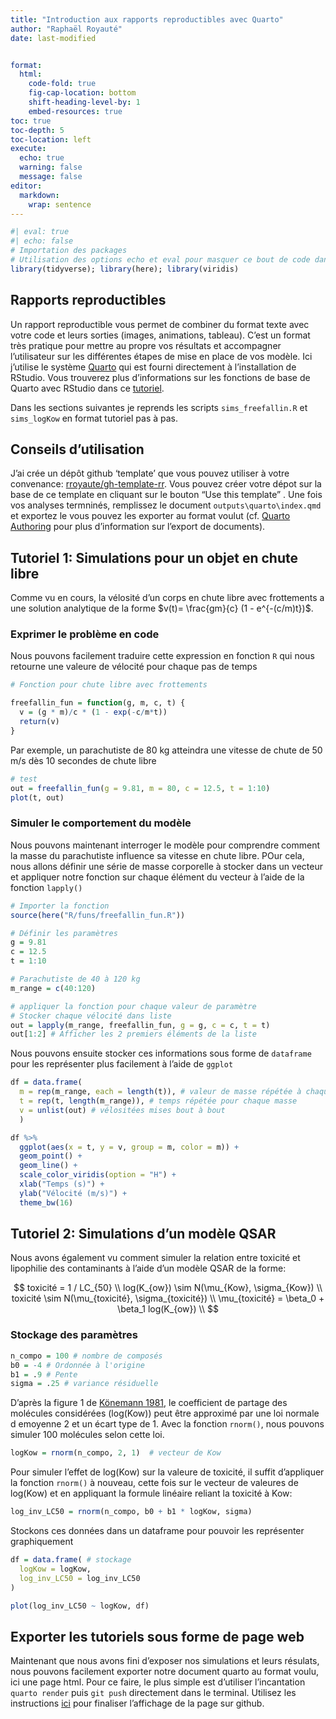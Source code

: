 ```yaml
---
title: "Introduction aux rapports reproductibles avec Quarto"
author: "Raphaël Royauté"
date: last-modified


format: 
  html:
    code-fold: true
    fig-cap-location: bottom
    shift-heading-level-by: 1
    embed-resources: true
toc: true
toc-depth: 5
toc-location: left
execute:
  echo: true
  warning: false
  message: false
editor: 
  markdown: 
    wrap: sentence
---
```


```r
#| eval: true
#| echo: false
# Importation des packages
# Utilisation des options echo et eval pour masquer ce bout de code dans le rapport final
library(tidyverse); library(here); library(viridis)
```



## Rapports reproductibles
Un rapport reproductible vous permet de combiner du format texte avec votre code et leurs sorties (images, animations, tableau). C'est un format très pratique pour mettre au propre vos résultats et accompagner l'utilisateur sur les différentes étapes de mise en place de vos modèle. Ici j'utilise le système [Quarto](https://quarto.org/) qui est fourni directement à l'installation de RStudio. Vous trouverez plus d'informations sur les fonctions de base de Quarto avec RStudio dans ce [tutoriel](https://quarto.org/docs/get-started/hello/rstudio.html). 

Dans les sections suivantes je reprends les scripts `sims_freefallin.R` et `sims_logKow` en format tutoriel pas à pas.

## Conseils d'utilisation
J'ai crée un dépôt github 'template' que vous pouvez utiliser à votre convenance: [rroyaute/gh-template-rr](https://github.com/rroyaute/gh-template-rr/tree/main). Vous pouvez créer votre dépot sur la base de ce template en cliquant sur le bouton "Use this template" [](img/gh-template.JPG). Une fois vos analyses termninés,  remplissez le document `outputs\quarto\index.qmd` et exportez le vous pouvez les exporter au format voulut (cf. [Quarto Authoring](https://quarto.org/docs/get-started/authoring/rstudio.html) pour plus d'information sur l'export de documents). 

## Tutoriel 1: Simulations pour un objet en chute libre
Comme vu en cours, la vélosité d'un corps en chute libre avec frottements a une solution analytique de la forme $v(t)= \frac{gm}{c} (1 - e^{-(c/m)t})$. 


### Exprimer le problème en code
Nous pouvons facilement traduire cette expression en fonction `R` qui nous retourne une valeure de vélocité pour chaque pas de temps

```r
# Fonction pour chute libre avec frottements

freefallin_fun = function(g, m, c, t) {
  v = (g * m)/c * (1 - exp(-c/m*t))
  return(v)
}
```

Par exemple, un parachutiste de 80 kg atteindra une vitesse de chute de 50 m/s dès 10 secondes de chute libre

```r
# test
out = freefallin_fun(g = 9.81, m = 80, c = 12.5, t = 1:10)
plot(t, out)
```

### Simuler le comportement du modèle

Nous pouvons maintenant interroger le modèle pour comprendre comment la masse du parachutiste influence sa vitesse en chute libre. POur cela, nous allons définir une série de masse corporelle à stocker dans un vecteur et appliquer notre fonction sur chaque élément du vecteur à l'aide de la fonction `lapply()`

```r
# Importer la fonction
source(here("R/funs/freefallin_fun.R"))

# Définir les paramètres
g = 9.81
c = 12.5
t = 1:10

# Parachutiste de 40 à 120 kg
m_range = c(40:120)

# appliquer la fonction pour chaque valeur de paramètre
# Stocker chaque vélocité dans liste
out = lapply(m_range, freefallin_fun, g = g, c = c, t = t)
out[1:2] # Afficher les 2 premiers éléments de la liste
```

Nous pouvons ensuite stocker ces informations sous forme de `dataframe` pour les représenter plus facilement à l'aide de `ggplot`

```r
df = data.frame(
  m = rep(m_range, each = length(t)), # valeur de masse répétée à chaque pas de temps
  t = rep(t, length(m_range)), # temps répétée pour chaque masse
  v = unlist(out) # vélositées mises bout à bout
  )

df %>% 
  ggplot(aes(x = t, y = v, group = m, color = m)) +
  geom_point() +
  geom_line() +
  scale_color_viridis(option = "H") +
  xlab("Temps (s)") +
  ylab("Vélocité (m/s)") +
  theme_bw(16)
```

## Tutoriel 2: Simulations d'un modèle QSAR
Nous avons également vu comment simuler la relation entre toxicité et lipophilie des contaminants à l'aide d'un modèle QSAR de la forme:

$$
toxicité = 1 / LC_{50} \\
log(K_{ow}) \sim N(\mu_{Kow}, \sigma_{Kow}) \\
toxicité  \sim N(\mu_{toxicité}, \sigma_{toxicité}) \\
\mu_{toxicité} = \beta_0 + \beta_1 log(K_{ow}) \\
$$

### Stockage des paramètres

```r
n_compo = 100 # nombre de composés
b0 = -4 # Ordonnée à l'origine
b1 = .9 # Pente
sigma = .25 # variance résiduelle
```

D'après la figure 1 de [Könemann 1981](https://doi.org/10.1016/0300-483X(81)90130-X), le coefficient de partage des molécules considérées (log(Kow)) peut être approximé par une loi normale d emoyenne 2 et un écart type de 1. Avec la fonction `rnorm()`, nous pouvons simuler 100 molécules selon cette loi.

```r
logKow = rnorm(n_compo, 2, 1)  # vecteur de Kow
```

Pour simuler l'effet de log(Kow) sur la valeure de toxicité, il suffit d'appliquer la fonction `rnorm()` à nouveau, cette fois sur le vecteur de valeures de log(Kow) et en appliquant la formule linéaire reliant la toxicité à Kow:

```r
log_inv_LC50 = rnorm(n_compo, b0 + b1 * logKow, sigma)
```

Stockons ces données dans un dataframe pour pouvoir les représenter graphiquement

```r
df = data.frame( # stockage
  logKow = logKow,
  log_inv_LC50 = log_inv_LC50
) 

plot(log_inv_LC50 ~ logKow, df)
```





## Exporter les tutoriels sous forme de page web
Maintenant que nous avons fini d'exposer nos simulations et leurs résulats, nous pouvons facilement exporter notre document quarto au format voulu, ici une page html. Pour ce faire, le plus simple est d'utiliser l'incantation `quarto render` puis `git push` directement dans le terminal. Utilisez les instructions [ici](https://quarto.org/docs/publishing/github-pages.html) pour finaliser l'affichage de la page sur github.

